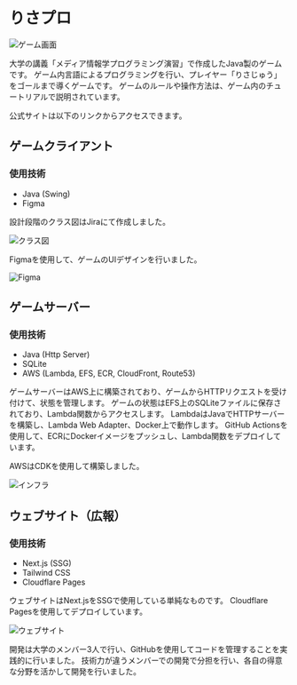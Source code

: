 

# りさプロ

<Image src={gameViewImage} alt="ゲーム画面" />

大学の講義「メディア情報学プログラミング演習」で作成したJava製のゲームです。
ゲーム内言語によるプログラミングを行い、プレイヤー「りさじゅう」をゴールまで導くゲームです。
ゲームのルールや操作方法は、ゲーム内のチュートリアルで説明されています。

公式サイトは以下のリンクからアクセスできます。

<LinkCard href="https://medipro.keitaito.net/" />

## ゲームクライアント

### 使用技術

- Java (Swing)
- Figma

設計段階のクラス図はJiraにて作成しました。

<Image src={classDiagramImage} alt="クラス図" />

Figmaを使用して、ゲームのUIデザインを行いました。

<Image src={figmaImage} alt="Figma" />

## ゲームサーバー

### 使用技術

- Java (Http Server)
- SQLite
- AWS (Lambda, EFS, ECR, CloudFront, Route53)

ゲームサーバーはAWS上に構築されており、ゲームからHTTPリクエストを受け付けて、状態を管理します。
ゲームの状態はEFS上のSQLiteファイルに保存されており、Lambda関数からアクセスします。
LambdaはJavaでHTTPサーバーを構築し、Lambda Web Adapter、Docker上で動作します。
GitHub Actionsを使用して、ECRにDockerイメージをプッシュし、Lambda関数をデプロイしています。

AWSはCDKを使用して構築しました。

<Image src={infraImage} alt="インフラ" />

## ウェブサイト（広報）

### 使用技術

- Next.js (SSG)
- Tailwind CSS
- Cloudflare Pages

ウェブサイトはNext.jsをSSGで使用している単純なものです。
Cloudflare Pagesを使用してデプロイしています。

<Image src={websiteImage} alt="ウェブサイト" />

開発は大学のメンバー3人で行い、GitHubを使用してコードを管理することを実践的に行いました。
技術力が違うメンバーでの開発で分担を行い、各自の得意な分野を活かして開発を行いました。
